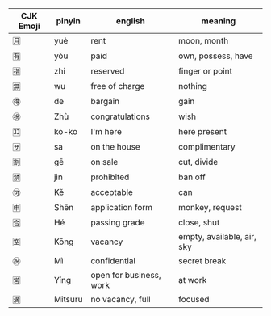 | CJK Emoji   | pinyin  | english                 | meaning                    |
| ----------- | ------- | ----------------------- | -------------------------- |
| 🈷️          | yuè     | rent                    | moon, month                |
| 🈶          | yǒu     | paid                    | own, possess, have         |
| 🈯          | zhi     | reserved                | finger or point            |
| 🈚          | wu      | free of charge          | nothing                    |
| 🉐          | de      | bargain                 | gain                       |
| ㊗️          | Zhù     | congratulations         | wish                       |
| 🈁          | ko-ko   | I'm here                | here	present              |
| 🈂️          | sa      | on the house            | complimentary              |
| 🈹          | ɡē      | on sale                 | cut, divide                |
| 🈲          | jìn     | prohibited              | ban	off                    |
| 🉑          | Kě      | acceptable              | can                        |
| 🈸          | Shēn    | application form        | monkey, request            |
| 🈴          | Hé      | passing grade           | close, shut                |
| 🈳          | Kōng    | vacancy                 | empty, available, air, sky |
| ㊗️          | Mì      | confidential            | secret	break               |
| 🈺          | Yíng    | open for business, work | at work                    |
| 🈵          | Mitsuru | no vacancy, full        | focused                    |
